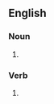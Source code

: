 {{also|assiégés|assièges}}

==English==

===Noun===
{{head|en|noun plural form}}

# {{plural of|assiege|lang=en}}

===Verb===
{{head|en|verb form}}

# {{en-third-person singular of|assiege}}